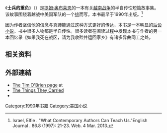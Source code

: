 {{Infobox book
|name=士兵的重负
|title_orig=The Things They Carried
|author=[[提姆·奥布莱恩|提姆·奥布莱恩]]
|image=The_Things_They_Carried.jpg
|caption=First edition cover
|country={{USA}}
|language=[[英语|英语]]
|publisher={{Link-en|Houghton Mifflin Harcourt}}
|release_date=1990
|isbn=0767902890
}}
《'''士兵的重负'''》（{{lang-en|''The Things They Carried''}}）是[[提姆·奥布莱恩|提姆·奥布莱恩]]的一本有关[[越南战争|越南战争]]的半自传性短篇故事集。该故事围绕着越战中美国军队的一个[[排|排]]而写。本书最早于1990年出版。<ref>Israel, Elfie . "What Contemporary Authors Can Teach Us."English Journal . 86.8 (1997): 21-23. Web. 4 Mar. 2013.</ref> 

因为作者坚信他的信念与真諦能通过这种方式更好的传达，本书是一本明显的[[后设小说|后设小说]]。书中很多人物都是半自传性。很多读者在阅读过程中发现本书与作者的另一本回忆录《如果我死在战区，请为我收殓并运回家乡》有诸多异曲同工之处。

==相关资料==
{{Reflist}}

==外部連結==
* [https://web.archive.org/web/20151001051901/http://www.hmhbooks.com/timobrien/ The Tim O'Brien page] at {{link-en|Houghton Mifflin Harcourt|Houghton Mifflin Harcourt}}
* [http://www.houghtonmifflinbooks.com/catalog/titledetail.cfm?titleNumber=1426647 The Things They Carried] {{Wayback|url=http://www.houghtonmifflinbooks.com/catalog/titledetail.cfm?titleNumber=1426647 |date=20110604203453 }}
* {{IMDb title|id=129414|title=A Soldier's Sweetheart}}

[[Category:1990年书籍|Category:1990年书籍]]
[[Category:美国小说|Category:美国小说]]